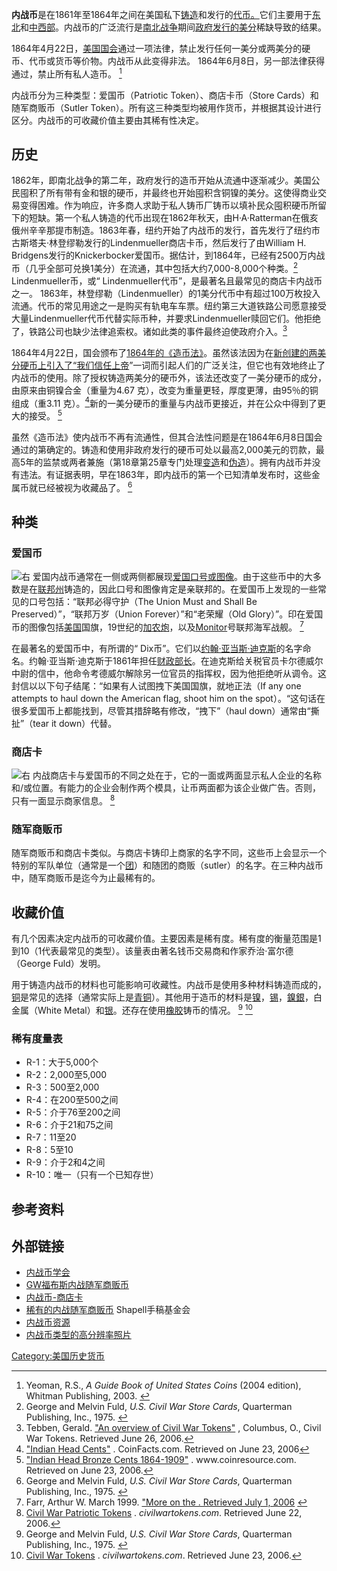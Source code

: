 <!-- 檔案不存在 [[File:Civil_War_store_token.jpg|右]] ，可從英文維基百科取得 -->
'''内战币'''是在1861年至1864年之间在美国私下[[造币厂|铸造]]和发行的[[代幣|代币。]]它们主要用于[[美國東北部|东北]]和[[美國中西部|中西部]]。内战币的广泛流行是[[南北战争|南北战争]]期间[[1美分硬幣|政府发行的美分]]稀缺导致的结果。

1864年4月22日，[[美国国会|美国国会]]通过一项法律，禁止发行任何一美分或两美分的硬币、代币或货币等价物。内战币从此变得非法。 1864年6月8日，另一部法律获得通过，禁止所有私人造币。 <ref name="Yeoman">Yeoman, R.S., ''A Guide Book of United States Coins'' (2004 edition), Whitman Publishing, 2003. {{ISBN|1-58238-199-2}}</ref>

内战币分为三种类型：爱国币（Patriotic Token）、商店卡币（Store Cards）和随军商贩币（Sutler Token）。所有这三种类型均被用作货币，并根据其设计进行区分。内战币的可收藏价值主要由其稀有性决定。

== 历史 ==
1862年，即南北战争的第二年，政府发行的造币开始从流通中逐渐减少。美国公民囤积了所有带有金和银的硬币，并最终也开始囤积含铜镍的美分。这使得商业交易变得困难。作为响应，许多商人求助于私人铸币厂铸币以填补民众囤积硬币所留下的短缺。第一个私人铸造的代币出现在1862年秋天，由H·A·Ratterman在俄亥俄州辛辛那提市制造。1863年春，纽约开始了内战币的发行，首先发行了纽约市古斯塔夫·林登缪勒发行的Lindenmueller商店卡币，然后发行了由William H. Bridgens发行的Knickerbocker爱国币。据估计，到1864年，已经有2500万内战币（几乎全部可兑换1美分）在流通，其中包括大约7,000-8,000个种类。<ref name="Fuld">George and Melvin Fuld, ''U.S. Civil War Store Cards'', Quarterman Publishing, Inc., 1975. {{ISBN|0-88000-135-6}}</ref>
<!-- 檔案不存在 [[File:Lindenmueller_token.jpg|左]] ，可從英文維基百科取得 -->
Lindenmueller币，或“ Lindenmueller代币”，是最著名且最常见的商店卡内战币之一。 1863年，林登缪勒（Lindenmueller）的1美分代币中有超过100万枚投入流通。代币的常见用途之一是购买有轨电车车票。纽约第三大道铁路公司愿意接受大量Lindenmueller代币代替实际币种，并要求Lindenmueller赎回它们。他拒绝了，铁路公司也缺少法律追索权。诸如此类的事件最终迫使政府介入。<ref name="columbus">Tebben, Gerald. [http://home.columbus.rr.com/tebben/COLUMBUSCWT/overviewofcwt.html "An overview of Civil War Tokens"] {{Webarchive|url=https://web.archive.org/web/20060627014011/http://home.columbus.rr.com/tebben/COLUMBUSCWT/overviewofcwt.html|date=June 27, 2006}}, Columbus, O., Civil War Tokens. Retrieved June 26, 2006. </ref>

1864年4月22日，国会颁布了[[造币法（1864）|1864年的《造币法》]]。虽然该法因为在[[2美分硬币|新创建的两美分硬币]][[In_God_We_Trust|上引入了“我们信任上帝]]”一词而引起人们的广泛关注，但它也有效地终止了内战币的使用。除了授权铸造两美分的硬币外，该法还改变了一美分硬币的成分，由原来由铜镍合金（重量为4.67 克），改变为重量更轻，厚度更薄，由95％的铜组成（重3.11 克）。<ref name="coinfacts">[http://www.coinfacts.com/small_cents/cents_indian_head.html "Indian Head Cents"] {{Wayback|url=http://www.coinfacts.com/small_cents/cents_indian_head.html |date=20180311143954 }}. CoinFacts.com. Retrieved on June 23, 2006</ref>新的一美分硬币的重量与内战币更接近，并在公众中得到了更大的接受。 <ref name="indiancent">[http://www.coinresource.com/guide/photograde/pg_01cIndianHeadBronzeCent.htm "Indian Head Bronze Cents 1864-1909"] {{Webarchive|url=https://web.archive.org/web/20060616204723/http://www.coinresource.com/guide/photograde/pg_01cIndianHeadBronzeCent.htm|date=2006-06-16}}. www.coinresource.com. Retrieved on June 23, 2006.</ref>

虽然《造币法》使内战币不再有流通性，但其合法性问题是在1864年6月8日国会通过的第{{UnitedStatesCode|18|486}}确定的。铸造和使用非政府发行的硬币可处以最高2,000美元的罚款，最高5年的监禁或两者兼施（第18章第25章专门处理[[贗品|变造]]和[[偽造文書|伪造]]）。拥有内战币并没有违法。有证据表明，早在1863年，即内战币的第一个已知清单发布时，这些金属币就已经被视为收藏品了。 <ref name="Fuld">George and Melvin Fuld, ''U.S. Civil War Store Cards'', Quarterman Publishing, Inc., 1975. {{ISBN|0-88000-135-6}}</ref>

== 种类 ==

=== 爱国币 ===
[[File:Our_little_Monitor_reverse.jpg|右]]
爱国内战币通常在一侧或两侧都展现[[愛國主義|爱国口号或图像]]。由于这些币中的大多数是在[[联邦_(美国南北战争)|联邦州]]铸造的，因此口号和图像肯定是亲联邦的。在爱国币上发现的一些常见的口号包括：“联邦必得守护（The Union Must and Shall Be Preserved）”，“联邦万岁（Union Forever）”和“老荣耀（Old Glory）”。印在爱国币的图像包括[[美国国旗|美国]]国旗，19世纪的[[加农炮|加农炮]]，以及[[莫尼特號蒸汽砲艦|Monitor]]号联邦海军战舰。 <ref name="CWTS">Farr, Arthur W. March 1999. [http://www.cwtsociety.com/AOTM/199903.html "More on the . Retrieved July 1, 2006] {{Webarchive|url=https://web.archive.org/web/20060508054611/http://www.cwtsociety.com/AOTM/199903.html|date=May 8, 2006}}</ref>

在最著名的爱国币中，有所谓的“ Dix币”。它们以[[约翰·亚当斯·迪克斯|约翰·亚当斯·迪克斯]]的名字命名。约翰·亚当斯·迪克斯于1861年担任[[美国财政部长|财政部长]]。在迪克斯给关税官员卡尔德威尔中尉的信中，他命令考德威尔解除另一位官员的指挥权，因为他拒绝听从调令。这封信以以下句子结尾：“如果有人试图拽下美国国旗，就地正法（If any one attempts to haul down the American flag, shoot him on the spot）。“这句话在很多爱国币上都能找到，尽管其措辞略有修改，“拽下”（haul down）通常由“撕扯”（tear it down）代替。

=== 商店卡 ===
[[File:1863_Aschermann_Civil_War_Store_Card.png|右]]
内战商店卡与爱国币的不同之处在于，它的一面或两面显示私人企业的名称和/或位置。有能力的企业会制作两个模具，让币两面都为该企业做广告。否则，只有一面显示商家信息。 <ref name="patriotics">[http://civilwartokens.com/patriotics.htm Civil War Patriotic Tokens] {{Wayback|url=http://civilwartokens.com/patriotics.htm |date=20110721144131 }}. ''civilwartokens.com''. Retrieved June 22, 2006.</ref>

=== 随军商贩币 ===
随军商贩币和商店卡类似。与商店卡铸印上商家的名字不同，这些币上会显示一个特别的军队单位（通常是一个[[團_(軍隊)|团]]）和随团的商贩（sutler）的名字。在三种内战币中，随军商贩币是迄今为止最稀有的。

== 收藏价值 ==
有几个因素决定内战币的可收藏价值。主要因素是稀有度。稀有度的衡量范围是1到10（1代表最常见的类型）。该量表由著名钱币交易商和作家乔治·富尔德（George Fuld）发明。

用于铸造内战币的材料也可能影响可收藏性。内战币是使用多种材料铸造而成的，[[铜|铜]]是常见的选择（通常实际上是[[青铜|青铜]]）。其他用于造币的材料是[[镍|镍]]，[[锡|锡]]，[[鎳銀|鎳銀]]，白金属（White Metal）和[[銀|银]]。还存在使用[[天然橡胶|橡胶]]铸币的情况。 <ref name="Fuld">George and Melvin Fuld, ''U.S. Civil War Store Cards'', Quarterman Publishing, Inc., 1975. {{ISBN|0-88000-135-6}}</ref> <ref name="civilwartokens.com">[http://civilwartokens.com Civil War Tokens] {{Wayback|url=http://civilwartokens.com/ |date=20110721144147 }}. ''civilwartokens.com''. Retrieved June 23, 2006.</ref>

=== 稀有度量表 ===

* R-1：大于5,000个
* R-2：2,000至5,000
* R-3：500至2,000
* R-4：在200至500之间
* R-5：介于76至200之间
* R-6：介于21和75之间
* R-7：11至20
* R-8：5至10
* R-9：介于2和4之间
* R-10：唯一（只有一个已知存世）

== 参考资料 ==
{{Reflist}}

== 外部链接 ==

* [http://www.cwtsociety.com/ 内战币学会] {{Wayback|url=http://www.cwtsociety.com/ |date=20060619041333 }}
* [http://www.shapell.org/manuscript.aspx?civil-war-sutler-coin-jewish-passover-seder-1863 GW福布斯内战随军商贩币] {{Wayback|url=http://www.shapell.org/manuscript.aspx?civil-war-sutler-coin-jewish-passover-seder-1863 |date=20140610203832 }}
* [https://web.archive.org/web/20070302195934/http://www.lotn.org/~calkinsc/coins/000310.html 内战币-商店卡]
* [http://www.shapell.org/manuscript.aspx?rice-and-byers-fort-still-indian-territory-sutler-coin-rare 稀有的内战随军商贩币] {{Wayback|url=http://www.shapell.org/manuscript.aspx?rice-and-byers-fort-still-indian-territory-sutler-coin-rare |date=20140503223707 }} Shapell手稿基金会
* [http://home.comcast.net/~bluitje104189mi/ 内战币资源] {{Wayback|url=http://home.comcast.net/~bluitje104189mi/ |date=20151002195554 }}
* [http://www.cwtoken.com/ 内战币类型的高分辨率照片] {{Wayback|url=http://www.cwtoken.com/ |date=20210225122541 }}

{{南北戰爭}}
[[Category:美国历史货币|Category:美国历史货币]]